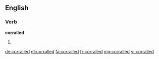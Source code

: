 ==English==

===Verb===
'''corralled'''

# {{past of|corral}}

[[de:corralled]]
[[et:corralled]]
[[fa:corralled]]
[[fr:corralled]]
[[mg:corralled]]
[[vi:corralled]]